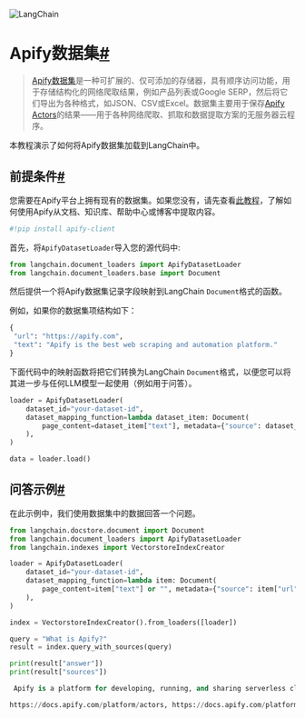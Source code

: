

<Head>
  <script>
    {
      `(function() {
         var _hmt = _hmt || [];
(function() {
  var hm = document.createElement("script");
  hm.src = "https://hm.baidu.com/hm.js?e60fb290e204e04c5cb6f79b0ac1e697";
  var s = document.getElementsByTagName("script")[0]; 
  s.parentNode.insertBefore(hm, s);
})();
       })();`
    }
  </script>
</Head>

![LangChain](https://pica.zhimg.com/50/v2-56e8bbb52aa271012541c1fe1ceb11a2_r.gif)





Apify数据集[#](#apify-dataset "此标题的永久链接")
======================================

> 
> [Apify数据集](https://docs.apify.com/platform/storage/dataset)是一种可扩展的、仅可添加的存储器，具有顺序访问功能，用于存储结构化的网络爬取结果，例如产品列表或Google SERP，然后将它们导出为各种格式，如JSON、CSV或Excel。数据集主要用于保存[Apify Actors](https://apify.com/store)的结果——用于各种网络爬取、抓取和数据提取方案的无服务器云程序。
> 
> 
> 

本教程演示了如何将Apify数据集加载到LangChain中。

前提条件[#](#prerequisites "此标题的永久链接")
----------------------------------

您需要在Apify平台上拥有现有的数据集。如果您没有，请先查看[此教程](../../../agents/tools/examples/apify)，了解如何使用Apify从文档、知识库、帮助中心或博客中提取内容。

```python
#!pip install apify-client

```

首先，将`ApifyDatasetLoader`导入您的源代码中:

```python
from langchain.document_loaders import ApifyDatasetLoader
from langchain.document_loaders.base import Document

```

然后提供一个将Apify数据集记录字段映射到LangChain `Document`格式的函数。

例如，如果你的数据集项结构如下：

```python
{
 "url": "https://apify.com",
 "text": "Apify is the best web scraping and automation platform."
}

```

下面代码中的映射函数将把它们转换为LangChain `Document`格式，以便您可以将其进一步与任何LLM模型一起使用（例如用于问答）。

```python
loader = ApifyDatasetLoader(
    dataset_id="your-dataset-id",
    dataset_mapping_function=lambda dataset_item: Document(
        page_content=dataset_item["text"], metadata={"source": dataset_item["url"]}
    ),
)

```

```python
data = loader.load()

```

问答示例[#](#an-example-with-question-answering "Permalink to this headline")
-------------------------------------------------------------------------

在此示例中，我们使用数据集中的数据回答一个问题。

```python
from langchain.docstore.document import Document
from langchain.document_loaders import ApifyDatasetLoader
from langchain.indexes import VectorstoreIndexCreator

```

```python
loader = ApifyDatasetLoader(
    dataset_id="your-dataset-id",
    dataset_mapping_function=lambda item: Document(
        page_content=item["text"] or "", metadata={"source": item["url"]}
    ),
)

```

```python
index = VectorstoreIndexCreator().from_loaders([loader])

```

```python
query = "What is Apify?"
result = index.query_with_sources(query)

```

```python
print(result["answer"])
print(result["sources"])

```

```python
 Apify is a platform for developing, running, and sharing serverless cloud programs. It enables users to create web scraping and automation tools and publish them on the Apify platform.

https://docs.apify.com/platform/actors, https://docs.apify.com/platform/actors/running/actors-in-store, https://docs.apify.com/platform/security, https://docs.apify.com/platform/actors/examples

```

